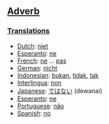 ==[[Adverb]]==

===[[Translation]]s===

*[[Dutch]]: [[niet]]
*[[Esperanto]]: [[ne]]
*[[French]]: [[ne]] ... [[pas]]
*[[German]]: [[nicht]]
*[[Indonesian]]: [[bukan]], [[tidak]], [[tak]]
*[[Interlingua]]: [[non]]
*[[Japanese]]: [[ではない]] (dewanai)
*[[Esperanto]]: [[ne]]
*[[Portuguese]]: [[não]]
*[[Spanish]]: [[no]]